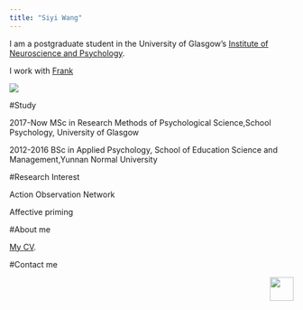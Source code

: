 ```yaml
---
title: "Siyi Wang"   
---
```


I am a postgraduate student in the University of Glasgow's
[Institute of Neuroscience and Psychology](http://www.gla.ac.uk/researchinstitutes/neurosciencepsychology/).

I work with [Frank](http://supervisor/website)



![](images/syi.jpeg)   

#Study    

2017-Now  MSc in Research Methods of Psychological Science,School Psychology, University of Glasgow

2012-2016 BSc in Applied Psychology, School of Education Science and Management,Yunnan Normal University




#Research Interest

Action Observation Network

Affective priming

#About me

[My CV](My CV.docx).


#Contact me

<a href="https://www.facebook.com/siyi.wang.319">
<img src="image/fb.png" align="right" style="width:42px;border:0;">
</a>

